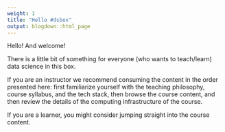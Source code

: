 ```yaml
---
weight: 1
title: "Hello #dsbox"
output: blogdown::html_page
---
```


Hello! And welcome!

There is a little bit of something for everyone (who wants to teach/learn) 
data science in this box. 

If you are an instructor we recommend consuming the content in the order 
presented here: first familiarize yourself with the teaching philosophy, course 
syllabus, and the tech stack, then browse the course content, and then review 
the details of the computing infrastructure of the course.

If you are a learner, you might consider jumping straight into the course 
content.
